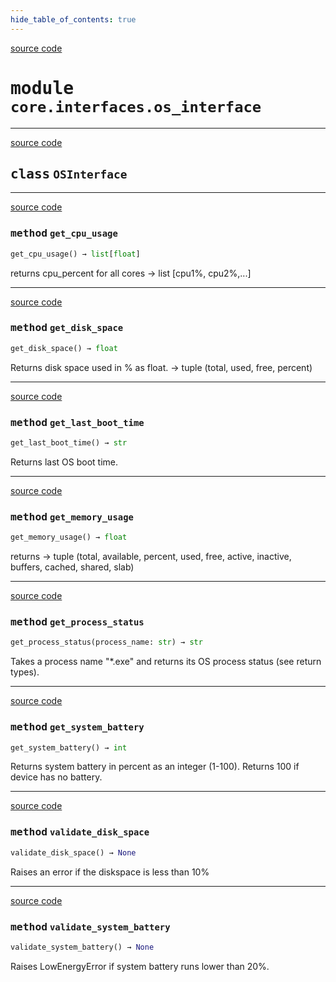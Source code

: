 ```yaml
---
hide_table_of_contents: true
---
```


<!-- markdownlint-disable -->

<a href="https://github.com/tum-esm/pyra/tree/main/packages/core/interfaces/os_interface.py#L0" className="SourceCodeLinkBadge">source code</a>

# <kbd>module</kbd> `core.interfaces.os_interface`






---

<a href="https://github.com/tum-esm/pyra/tree/main/packages/core/interfaces/os_interface.py#L5" className="SourceCodeLinkBadge">source code</a>

## <kbd>class</kbd> `OSInterface`







---

<a href="https://github.com/tum-esm/pyra/tree/main/packages/core/interfaces/os_interface.py#L14" className="SourceCodeLinkBadge">source code</a>

### <kbd>method</kbd> `get_cpu_usage`

```python
get_cpu_usage() → list[float]
```

returns cpu_percent for all cores -> list [cpu1%, cpu2%,...] 

---

<a href="https://github.com/tum-esm/pyra/tree/main/packages/core/interfaces/os_interface.py#L27" className="SourceCodeLinkBadge">source code</a>

### <kbd>method</kbd> `get_disk_space`

```python
get_disk_space() → float
```

Returns disk space used in % as float. 
-> tuple (total, used, free, percent) 

---

<a href="https://github.com/tum-esm/pyra/tree/main/packages/core/interfaces/os_interface.py#L63" className="SourceCodeLinkBadge">source code</a>

### <kbd>method</kbd> `get_last_boot_time`

```python
get_last_boot_time() → str
```

Returns last OS boot time. 

---

<a href="https://github.com/tum-esm/pyra/tree/main/packages/core/interfaces/os_interface.py#L19" className="SourceCodeLinkBadge">source code</a>

### <kbd>method</kbd> `get_memory_usage`

```python
get_memory_usage() → float
```

returns -> tuple (total, available, percent, used, free, active, inactive, buffers, cached, shared, slab) 

---

<a href="https://github.com/tum-esm/pyra/tree/main/packages/core/interfaces/os_interface.py#L70" className="SourceCodeLinkBadge">source code</a>

### <kbd>method</kbd> `get_process_status`

```python
get_process_status(process_name: str) → str
```

Takes a process name "*.exe" and returns its OS process status (see return types). 

---

<a href="https://github.com/tum-esm/pyra/tree/main/packages/core/interfaces/os_interface.py#L42" className="SourceCodeLinkBadge">source code</a>

### <kbd>method</kbd> `get_system_battery`

```python
get_system_battery() → int
```

Returns system battery in percent as an integer (1-100). Returns 100 if device has no battery. 

---

<a href="https://github.com/tum-esm/pyra/tree/main/packages/core/interfaces/os_interface.py#L34" className="SourceCodeLinkBadge">source code</a>

### <kbd>method</kbd> `validate_disk_space`

```python
validate_disk_space() → None
```

Raises an error if the diskspace is less than 10% 

---

<a href="https://github.com/tum-esm/pyra/tree/main/packages/core/interfaces/os_interface.py#L53" className="SourceCodeLinkBadge">source code</a>

### <kbd>method</kbd> `validate_system_battery`

```python
validate_system_battery() → None
```

Raises LowEnergyError if system battery runs lower than 20%. 


